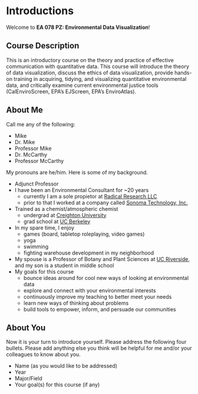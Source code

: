 # Introductions {#sec-intro .unnumbered}

Welcome to **EA 078 PZ: Environmental Data Visualization**!

## Course Description

This is an introductory course on the theory and practice of effective communication with quantitative data. This course will introduce the theory of data visualization, discuss the ethics of data visualization, provide hands-on training in acquiring, tidying, and visualizing quantitative environmental data, and critically examine current environmental justice tools (CalEnviroScreen, EPA’s EJScreen, EPA’s EnviroAtlas).  

## About Me

Call me any of the following:

* Mike
* Dr. Mike
* Professor Mike
* Dr. McCarthy
* Professor McCarthy

My pronouns are he/him. Here is some of my background.

* Adjunct Professor
* I have been an Environmental Consultant for ~20 years 
  + currently I am a sole propietor at [Radical Research LLC](http:/radicalresearch.llc)
  + prior to that I worked at a company called [Sonoma Technology, Inc.](www.sonomatech.com)
* Trained as a chemist/atmospheric chemist 
  + undergrad at [Creighton University](www.creighton.edu) 
  + grad school at [UC Berkeley](www.berkeley.edu)
* In my spare time, I enjoy
  + games (board, tabletop roleplaying, video games)
  + yoga
  + swimming
  + fighting warehouse development in my neighborhood
* My spouse is a Professor of Botany and Plant Sciences at [UC Riverside](www.ucr.edu), and my son is a student in middle school
* My goals for this course
  + bounce ideas around for cool new ways of looking at environmental data
  + explore and connect with your environmental interests
  + continuously improve my teaching to better meet your needs
  + learn new ways of thinking about problems
  + build tools to empower, inform, and persuade our communities

## About You

Now it is your turn to introduce yourself.  Please address the following four bullets. Please add anything else you think will be helpful for me and/or your colleagues to know about you.

* Name (as you would like to be addressed)
* Year
* Major/Field
* Your goal(s) for this course (if any)
